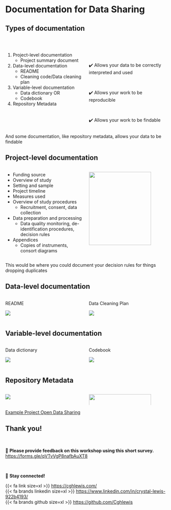 # Documentation for Data Sharing {.background-secondary}


## Types of documentation

::: columns
::: {.column width="50%"}

<br>

1. Project-level documentation
    - Project summary document

2. Data-level documentation
    - README
    - Cleaning code/Data cleaning plan

3. Variable-level documentation
    - Data dictionary OR
    - Codebook

4. Repository Metadata

:::

::: {.column width="50%"}


<br>

<br>

✔️ Allows your data to be correctly interpreted and used

<br>

✔️ Allows your work to be reproducible

<br>

✔️ Allows your work to be findable

:::
:::

:::{.notes}

And some documentation, like repository metadata, allows your data to be findable

:::


## Project-level documentation

::: columns
::: {.column width="50%"}

- Funding source
- Overview of study
- Setting and sample
- Project timeline
- Measures used
- Overview of study procedures
  - Recruitment, consent, data collection 
- Data preparation and processing
  - Data quality monitoring, de-identification procedures, decision rules
- Appendices
  - Copies of instruments, consort diagrams
:::

::: {.column width="50%"}

![](images/project_summary.PNG){fig-align="center" width="90%"}

:::
:::

:::{.notes}

This would be where you could document your decision rules for things dropping duplicates

:::

## Data-level documentation

::: columns
::: {.column width="50%"}


README

![](images/readme.PNG){fig-align="center"}

:::

::: {.column width="50%"}

Data Cleaning Plan

![](images/data_cleaning_plan2.PNG){fig-align="center"}

:::
:::

## Variable-level documentation

::: columns
::: {.column width="50%"}

Data dictionary

![](images/dictionary.PNG){fig-align="center"}

:::

::: {.column width="50%"}


Codebook

![](images/codebook.PNG){fig-align="center"}

:::
:::


## Repository Metadata

::: columns
::: {.column width="50%"}

![](images/osf_project.PNG){fig-align="center"}

:::

::: {.column width="50%"}

![](images/repository_metadata.PNG){fig-align="center" width="90%"}

:::
:::

::: footer

[Example Project Open Data Sharing](https://osf.io/59gte/)

:::

## Thank you! {.background-secondary}

<br>

🌟  **Please provide feedback on this workshop using this short survey.**   
[https://forms.gle/qVTvVgP8nafbAuXT8](https://forms.gle/qVTvVgP8nafbAuXT8)

<br>

🌟 **Stay connected!**

{{< fa link size=xl >}} [https://cghlewis.com/](https://cghlewis.com/)   
{{< fa brands linkedin size=xl >}}    [https://www.linkedin.com/in/crystal-lewis-922b4193/](https://www.linkedin.com/in/crystal-lewis-922b4193/)   
{{< fa brands github size=xl >}}  [https://github.com/Cghlewis](https://github.com/Cghlewis)  

